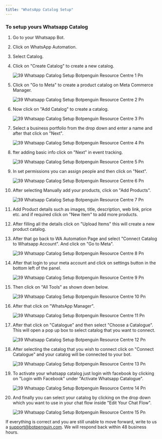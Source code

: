 ```yaml
---
title: "WhatsApp Catalog Setup"
---
```


### **To setup yours Whatsapp Catalog**

 1. Go to your Whatsapp Bot.
 2. Click on WhatsApp Automation.
 3. Select Catalog.
 4. Click on "Create Catalog" to create a new catalog.

    ![39 Whatsapp Catalog Setup Botpenguin Resource Centre 1 Pn](/images/how-botpenguin-works/whatsapp-catalog-setup/39.whatsapp_catalog_setup__botpenguin_resource_centre-1.png)
 5. Click on "Go to Meta" to create a product catalog on Meta Commerce Manager.

    ![39 Whatsapp Catalog Setup Botpenguin Resource Centre 2 Pn](/images/how-botpenguin-works/whatsapp-catalog-setup/39.whatsapp_catalog_setup__botpenguin_resource_centre-2.png)
 6. Now click on "Add Catalog" to create a catalog.

    ![39 Whatsapp Catalog Setup Botpenguin Resource Centre 3 Pn](/images/how-botpenguin-works/whatsapp-catalog-setup/39.whatsapp_catalog_setup__botpenguin_resource_centre-3.png)
 7. Select a business portfolio from the drop down and enter a name and after that click on "Next".

    ![39 Whatsapp Catalog Setup Botpenguin Resource Centre 4 Pn](/images/how-botpenguin-works/whatsapp-catalog-setup/39.whatsapp_catalog_setup__botpenguin_resource_centre-4.png)
 8. fter adding basic info click on "Next" in event tracking.

    ![39 Whatsapp Catalog Setup Botpenguin Resource Centre 5 Pn](/images/how-botpenguin-works/whatsapp-catalog-setup/39.whatsapp_catalog_setup__botpenguin_resource_centre-5.png)
 9. In set permissions you can assign people and then click on "Next".

    ![39 Whatsapp Catalog Setup Botpenguin Resource Centre 6 Pn](/images/how-botpenguin-works/whatsapp-catalog-setup/39.whatsapp_catalog_setup__botpenguin_resource_centre-6.png)
10. After selecting Manually add your products, click on "Add Products".

    ![39 Whatsapp Catalog Setup Botpenguin Resource Centre 7 Pn](/images/how-botpenguin-works/whatsapp-catalog-setup/39.whatsapp_catalog_setup__botpenguin_resource_centre-7.png)
11. Add Product details such as images, title, description, web link, price etc. and if required click on "New Item" to add more products.
12. After filling all the details click on "Upload Items" this will create a new product catalog.
13. After that go back to WA Automation Page and select "Connect Catalog to Whatsapp Account". And click on "Go to Meta".

    ![39 Whatsapp Catalog Setup Botpenguin Resource Centre 8 Pn](/images/how-botpenguin-works/whatsapp-catalog-setup/39.whatsapp_catalog_setup__botpenguin_resource_centre-8.png)
14. After that login to your meta account and click on settings button in the bottom left of the panel.

    ![39 Whatsapp Catalog Setup Botpenguin Resource Centre 9 Pn](/images/how-botpenguin-works/whatsapp-catalog-setup/39.whatsapp_catalog_setup__botpenguin_resource_centre-9.png)
15. Then click on "All Tools" as shown down below.

    ![39 Whatsapp Catalog Setup Botpenguin Resource Centre 10 Pn](/images/how-botpenguin-works/whatsapp-catalog-setup/39.whatsapp_catalog_setup__botpenguin_resource_centre-10.png)
16. After that click on "WhatsApp Manager".

    ![39 Whatsapp Catalog Setup Botpenguin Resource Centre 11 Pn](/images/how-botpenguin-works/whatsapp-catalog-setup/39.whatsapp_catalog_setup__botpenguin_resource_centre-11.png)
17. After that click on "Catalogue" and then select "Choose a Catalogue". This will open a pop up box to select catalog that you want to connect.

    ![39 Whatsapp Catalog Setup Botpenguin Resource Centre 12 Pn](/images/how-botpenguin-works/whatsapp-catalog-setup/39.whatsapp_catalog_setup__botpenguin_resource_centre-12.png)
18. After selecting the catalog that you wish to connect click on "Connect Catalogue" and your catalog will be connected to your bot.

    ![39 Whatsapp Catalog Setup Botpenguin Resource Centre 13 Pn](/images/how-botpenguin-works/whatsapp-catalog-setup/39.whatsapp_catalog_setup__botpenguin_resource_centre-13.png)
19. To activate your whatsapp catalog just login with facebook by clicking on "Login with Facebook" under "Activate Whatsapp Catalogue".

    ![39 Whatsapp Catalog Setup Botpenguin Resource Centre 14 Pn](/images/how-botpenguin-works/whatsapp-catalog-setup/39.whatsapp_catalog_setup__botpenguin_resource_centre-14.png)
20. And finally you can select your catalog by clicking on the drop down which you want to use in your chat flow inside "Edit Your Chat Flow".

    ![39 Whatsapp Catalog Setup Botpenguin Resource Centre 15 Pn](/images/how-botpenguin-works/whatsapp-catalog-setup/39.whatsapp_catalog_setup__botpenguin_resource_centre-15.png)

If everything is correct and you are still unable to move forward, write to us a [support@botpenguin.com](mailto:support@botpenguin.com). We will respond back within 48 business hours.